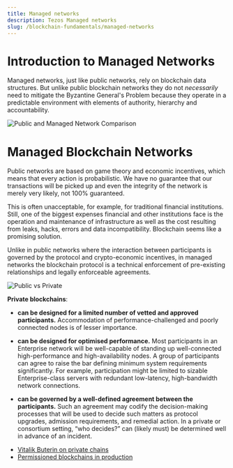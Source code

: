 ```yaml
---
title: Managed networks
description: Tezos Managed networks
slug: /blockchain-fundamentals/managed-networks
---
```


# Introduction to Managed Networks

Managed networks, just like public networks, rely on blockchain data structures. But unlike public blockchain networks they do not *necessarily* need to mitigate the Byzantine General's Problem because they operate in a predictable environment with elements of authority, hierarchy and accountability.

![Public and Managed Network Comparison](images/comparison-public-vs-rivate.png)

# Managed Blockchain Networks

Public networks are based on game theory and economic incentives, which means that every action is probabilistic. We have no guarantee that our transactions will be picked up and even the integrity of the network is merely very likely, not 100% guaranteed.

This is often unacceptable, for example, for traditional financial institutions. Still, one of the biggest expenses financial and other institutions face is the operation and maintenance of infrastructure as well as the cost resulting from leaks, hacks, errors and data incompatibility. Blockchain seems like a promising solution. 

Unlike in public networks where the interaction between participants is governed by the protocol and crypto-economic incentives, in managed networks the blockchain protocol is a technical enforcement of pre-existing relationships and legally enforceable agreements.

![Public vs Private](images/Publicvsprivate.png)

**Private blockchains**:

- **can be designed for a limited number of vetted and approved participants.** Accommodation of performance-challenged and poorly connected nodes is of lesser importance.

- **can be designed for optimised performance.** Most participants in an Enterprise network will be well-capable of standing up well-connected high-performance and high-availability nodes. A group of participants can agree to raise the bar defining minimum system requirements significantly. For example, participation might be limited to sizable Enterprise-class servers with redundant low-latency, high-bandwidth network connections.

- **can be governed by a well-defined agreement between the participants.** Such an agreement may codify the decision-making processes that will be used to decide such matters as protocol upgrades, admission requirements, and remedial action. In a private or consortium setting, “who decides?” can (likely must) be determined well in advance of an incident.

<div class="b9-reading">
    <ul>
    <li><a href="https://blog.ethereum.org/2016/05/09/on-settlement-finality/">Vitalik Buterin on private chains</a></li>
    <li><a href="https://www.multichain.com/blog/2017/11/three-non-pointless-blockchains-production/">Permissioned blockchains in production</a></li>
    </ul>
</div>